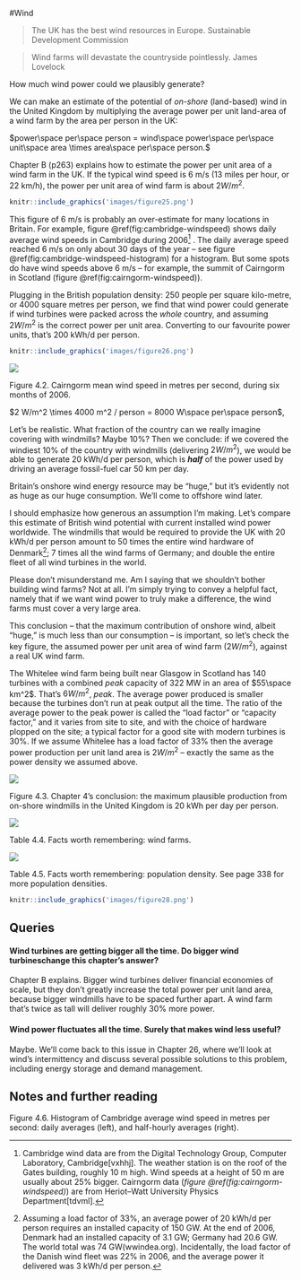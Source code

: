 #Wind

> The UK has the best wind resources in Europe. Sustainable Development
> Commission

> Wind farms will devastate the countryside pointlessly. James Lovelock

How much wind power could we plausibly generate?

We can make an estimate of the potential of *on-shore* (land-based) wind in the
United Kingdom by multiplying the average power per unit land-area of a wind
farm by the area per person in the UK:

$power\space per\space person = wind\space power\space per\space unit\space area \times area\space per\space person.$

Chapter B (p263) explains how to estimate the power per unit area of a wind
farm in the UK. If the typical wind speed is 6 m/s (13 miles per hour, or 22
km/h), the power per unit area of wind farm is about $2 W/m^2$.

```r
knitr::include_graphics('images/figure25.png')
```

This figure of 6 m/s is probably an over-estimate for many locations in
Britain. For example, figure \@ref(fig:cambridge-windspeed) shows daily average
wind speeds in Cambridge during 2006^[Cambridge wind data are from the Digital
Technology Group, Computer Laboratory, Cambridge[vxhhj]. The weather station is
on the roof of the Gates building, roughly 10 m high. Wind speeds at a height
of 50 m are usually about 25% bigger. Cairngorm data (*figure
\@ref(fig:cairngorm-windspeed)*) are from Heriot–Watt University Physics
Department[tdvml].] . The daily average speed reached 6 m/s on only about 30
days of the year – see figure \@ref(fig:cambridge-windspeed-histogram) for a
histogram. But some spots do have wind speeds above 6 m/s – for example, the
summit of Cairngorm in Scotland (figure \@ref(fig:cairngorm-windspeed)).

Plugging in the British population density: 250 people per square kilo-metre,
or 4000 square metres per person, we find that wind power could generate if
wind turbines were packed across the *whole* country, and assuming $2 W/m^2$ is
the correct power per unit area. Converting to our favourite power units,
that's 200 kWh/d per person.

```r
knitr::include_graphics('images/figure26.png')
```

![](images/figure400.png)

Figure 4.2. Cairngorm mean wind speed in metres per second, during six
months of 2006.


$2 W/m^2 \times 4000 m^2 / person = 8000 W\space per\space person$,

Let's be realistic. What fraction of the country can we really imagine covering
with windmills? Maybe 10%? Then we conclude: if we covered the windiest 10% of
the country with windmills (delivering $2 W/m^2$), we would be able to generate
20 kWh/d per person, which is ***half*** of the power used by driving an
average fossil-fuel car 50 km per day.

Britain's onshore wind energy resource may be "huge," but it's evidently not as
huge as our huge consumption. We'll come to offshore wind later.

I should emphasize how generous an assumption I'm making. Let's compare this
estimate of British wind potential with current installed wind power worldwide.
The windmills that would be required to provide the UK with 20 kWh/d per person
amount to 50 times the entire wind hardware of Denmark^[Assuming a load factor
of 33%, an average power of 20 kWh/d per person requires an installed capacity
of 150 GW. At the end of 2006, Denmark had an installed capacity of 3.1 GW;
Germany had 20.6 GW. The world total was 74 GW(wwindea.org). Incidentally, the
load factor of the Danish wind fleet was 22% in 2006, and the average power it
delivered was 3 kWh/d per person.]; 7 times all the wind farms of Germany; and
double the entire fleet of all wind turbines in the world.

Please don't misunderstand me. Am I saying that we shouldn't bother building
wind farms? Not at all. I'm simply trying to convey a helpful fact, namely that
if we want wind power to truly make a difference, the wind farms must cover a
very large area.

This conclusion – that the maximum contribution of onshore wind, albeit "huge,"
is much less than our consumption – is important, so let's check the key
figure, the assumed power per unit area of wind farm ($2 W/m^2$), against a real
UK wind farm.

The Whitelee wind farm being built near Glasgow in Scotland has 140 turbines
with a combined *peak* capacity of 322 MW in an area of $55\space km^2$. That's
$6 W/m^2$, *peak*. The average power produced is smaller because the turbines
don't run at peak output all the time. The ratio of the average power to the
peak power is called the "load factor" or "capacity factor," and it varies from
site to site, and with the choice of hardware plopped on the site; a typical
factor for a good site with modern turbines is 30%. If we assume Whitelee has a
load factor of 33% then the average power production per unit land area is $2
W/m^2$ – exactly the same as the power density we assumed above.

![](images/figure27.png)

Figure 4.3. Chapter 4's conclusion: the maximum plausible production from
on-shore windmills in the United Kingdom is 20 kWh per day per person.

![](images/figure401.png)

Table 4.4. Facts worth remembering: wind farms.

![](images/figure402.png)

Table 4.5. Facts worth remembering: population density. See page 338
for more population densities.

```r
knitr::include_graphics('images/figure28.png')
```

Queries
-------

#### Wind turbines are getting bigger all the time. Do bigger wind turbineschange this chapter's answer?

Chapter B explains. Bigger wind turbines deliver financial economies of scale,
but they don't greatly increase the total power per unit land area, because
bigger windmills have to be spaced further apart. A wind farm that's twice as
tall will deliver roughly 30% more power.

#### Wind power fluctuates all the time. Surely that makes wind less useful?

Maybe. We'll come back to this issue in Chapter 26, where we'll look at wind's
intermittency and discuss several possible solutions to this problem, including
energy storage and demand management.

Notes and further reading
-------------------------
Figure 4.6. Histogram of Cambridge average wind speed in metres per second:
daily averages (left), and half-hourly averages (right).
